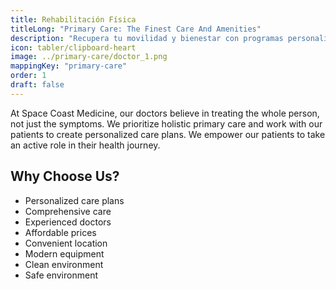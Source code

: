 ```yaml
---
title: Rehabilitación Física
titleLong: "Primary Care: The Finest Care And Amenities"
description: "Recupera tu movilidad y bienestar con programas personalizados enfocados en tu recuperación total."
icon: tabler/clipboard-heart
image: ../primary-care/doctor_1.png
mappingKey: "primary-care"
order: 1
draft: false
---
```


At Space Coast Medicine, our doctors believe in treating the whole person, not just the symptoms. We prioritize holistic primary care and work with our patients to create personalized care plans. We empower our patients to take an active role in their health journey.

## Why Choose Us?

- Personalized care plans
- Comprehensive care
- Experienced doctors
- Affordable prices
- Convenient location
- Modern equipment
- Clean environment
- Safe environment
